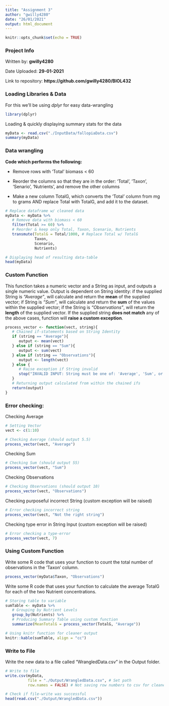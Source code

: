```yaml
---
title: "Assignment 3"
author: "gwilly4280"
date: "26/01/2021"
output: html_document
---
```

```r
knitr::opts_chunk$set(echo = TRUE)
```

### Project Info

Written by: **gwilly4280**

Date Uploaded: **29-01-2021**

Link to repository: **https://github.com/gwilly4280/BIOL432** 

### Loading Libraries & Data

For this we'll be using *dplyr* for easy data-wrangling
```r
library(dplyr)
```

Loading & quickly displaying summary stats for the data
```r
myData <- read.csv("./InputData/fallopiaData.csv")
summary(myData)
```

### Data wrangling

**Code which performs the following:**

* Remove rows with ‘Total’ biomass < 60

* Reorder the columns so that they are in the order: ‘Total’, ‘Taxon’, ‘Senario’, ‘Nutrients’, and remove the other columns

* Make a new column TotalG, which converts the ‘Total’ column from mg to grams AND replace Total with TotalG, and add it to the dataset.

```r
# Replace dataframe w/ cleaned data
myData <- myData %>% 
   # Remove data with biomass < 60
   filter(Total >= 60) %>% 
   # Reorder & keep only Total, Taxon, Scenario, Nutrients
   transmute(TotalG = Total/1000, # Replace Total w/ TotalG
             Taxon,
             Scenario,
             Nutrients)

# Displaying head of resulting data-table
head(myData)
```


### Custom Function

This function takes a numeric vector and a String as input, and outputs a single numeric value. Output is dependent on String identity: if the supplied String is *"Average"*, will calculate and return the **mean** of the supplied vector; if String is *"Sum"*, will calculate and return the **sum** of the values within the supplied vector; if the String is *"Observations"*, will return the **length** of the supplied vector. If the supplied string **does not match** any of the above cases, function will **raise a custom exception**.
```r
process_vector <- function(vect, string){
   # Chained if-statements based on String Identity
   if (string == "Average"){
      output <- mean(vect)
   } else if (string == "Sum"){
      output <- sum(vect)
   } else if (string == "Observations"){
      output <- length(vect)
   } else {
      # Raise exception if String invalid
      stop("INVALID INPUT: String must be one of: 'Average', 'Sum', or 'Observations'")
   }
   # Returning output calculated from within the chained ifs
   return(output)
}
```

### Error checking:

Checking Average
```r
# Setting Vector
vect <- c(1:10)

# Checking Average (should output 5.5)
process_vector(vect, "Average")
```

Checking Sum
```r
# Checking Sum (should output 55)
process_vector(vect, "Sum")
```

Checking Observations
```r
# Checking Observations (should output 10)
process_vector(vect, "Observations")
```

Checking purposeful incorrect String (custom exception will be raised)
```r
# Error checking incorrect string
process_vector(vect, "Not the right string")
```

Checking type error in String Input (custom exception will be raised)
```r
# Error checking a type-error
process_vector(vect, 7)
```

### Using Custom Function

Write some R code that uses your function to count the total number of observations in the 'Taxon' column.

```r
process_vector(myData$Taxon, "Observations")
```

Write some R code that uses your function  to calculate the average TotalG for each of the two Nutrient concentrations.
```r
# Storing table to variable
sumTable <- myData %>% 
   # Grouping by Nutrient Levels
   group_by(Nutrients) %>% 
   # Producing Summary Table using custom function
   summarize(MeanTotalG = process_vector(TotalG, "Average"))

# Using knitr function for cleaner output
knitr::kable(sumTable, align = "cc")
```


### Write to File

Write the new data to a file called "WrangledData.csv" in the Output folder. 
```r
# Write to file
write.csv(myData, 
          file = "./Output/WrangledData.csv", # Set path
          row.names = FALSE) # Not saving row numbers to csv for cleaner data

# Check if file-write was successful
head(read.csv("./Output/WrangledData.csv"))
```



